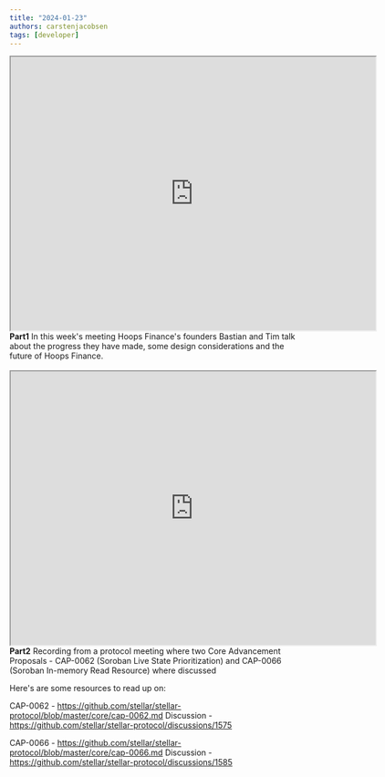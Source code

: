 ```yaml
---
title: "2024-01-23"
authors: carstenjacobsen
tags: [developer]
---
```


<iframe
  src="https://www.youtube.com/embed/51SitOUZySk?si=kp4YlrPo4ziqPTuJ"
  width="640"
  height="480"
  allow="autoplay"
></iframe>
<br />
<b>Part1</b>
In this week's meeting Hoops Finance's founders Bastian and Tim talk about the progress they have made, some design considerations and the future of Hoops Finance.
<br />
<br />
<iframe
  src="https://www.youtube.com/embed/JDlIL5y5bn8?si=-B_KZGGvgcMJkCD3"
  width="640"
  height="480"
  allow="autoplay"
></iframe>
<br />
<b>Part2</b>
Recording from a protocol meeting where two Core Advancement Proposals - CAP-0062 (Soroban Live State Prioritization) and CAP-0066 (Soroban In-memory Read Resource) where discussed

Here's are some resources to read up on:

CAP-0062 - https://github.com/stellar/stellar-protocol/blob/master/core/cap-0062.md
Discussion - https://github.com/stellar/stellar-protocol/discussions/1575

CAP-0066 - https://github.com/stellar/stellar-protocol/blob/master/core/cap-0066.md
Discussion - https://github.com/stellar/stellar-protocol/discussions/1585

